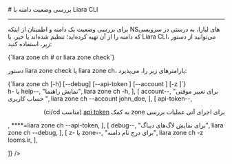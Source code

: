 

<Layout>
<Head>
<title>مستندات بررسی وضعیت یک دامنه با Liara CLI - لیارا</title>
<meta property="og:title" content="مستندات خدمات رایانش ابری لیارا" />
<meta property="og:description" content="مستندات مربوط به نحوه بررسی وضعیت یک دامنه در رابط کاربری خط فرمان لیارا"  />
<meta property="og:image" content="https://files.liara.ir/liara/logos/liara-poster.jpg" />
</Head>
# بررسی وضعیت دامنه با Liara CLI
<hr className="mb-2" />

برای 
بررسی وضعیت یک دامنه و اطمینان از اینکه NSهای لیارا، به درستی در سرویسی که دامنه را از آن تهیه کرده‌اید؛ تنظیم شده‌اند یا خیر، با Liara CLI،
می‌توانید از دستور زیر، استفاده کنید: 

<div className="h-2" />
<div dir="ltr">
<Highlight className='bash'>
{`liara zone ch # or liara zone check`}
</Highlight>
</div>
<div className="h-2" />
<Asciinema id="check-dns-status-using-cli" />


<Section id="command-parameters" title="پارامترهای دستور" />

دستور <Important>liara zone check</Important> یا <Important>liara zone ch</Important>، پارامترهای زیر را، می‌پذیرد:

<div className="h-2" />
<div dir="ltr">
<Highlight className='bash'>
{`liara zone ch [-h] [--debug] [--api-token <value>] [--account <value>] 
[-z <value>]`}
</Highlight>
</div>

<Table headers={[
  "پارامتر",
  "توضیحات",
  "مثال",
]} data={[
  [
    <Important>h- یا help--</Important>,
    "نمایش راهنما",
    <Important>liara zone ch -h</Important>,
  ],
  [
    <Important>account--</Important>,
    "برای تغییر موقتی حساب کاربری ",
    <Important>liara zone ch --account john_doe</Important>,
  ],
  [
    <Important>api-token--</Important>,
    <div dir="rtl">
    <p> برای اجرای آنی عملیات بررسی zone به کمک <a href="/references/api/about" className="text-[#2196f3] ">api token</a> (مناسب ci/cd)</p>
    </div>,
    <Important>****=liara zone ch --api-token</Important>,
  ],
  [
    <Important>debug--</Important>,
    "برای نمایش لاگ‌های دیباگ",
    <Important>liara zone ch --debug</Important>,
  ],
  [
    <Important>z- یا zone--</Important>,
    "برای درج نام دامنه",
    <Important>liara zone ch -z looms.ir</Important>,
  ],
  
]} />
<div className="h-3" />

</Layout>
